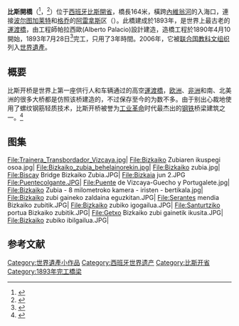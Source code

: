 {{世界遗产概要表
|zh_name = 比斯开桥
|site_img = Bizkaia jun 2.JPG
|site_img_capt = 比斯开桥
|site_img_width = 275px
|en_name = Vizcaya Bridge
|fr_name = Pont Vizcaya
|country = {{ESP}}
| Region = 欧洲和北美地区
|Area = 0.8595公顷
|criterion_c = (i)(ii)
|ID = 1217
|rg_year = 2006
|org_url = http://whc.unesco.org/en/list/1217
}}

'''比斯開橋'''（{{lang-es|puente de Vizcaya}}<ref>{{Cite book |title=Santuarios marianos de Álava, Guipúzcoa y Vizcaya |author=José Agustín Elustondo, Antonio Villarejo Garaizar |url=https://books.google.com/books?isbn=8474905559 |year=2000 |isbn=8474905559 |pages=p. 346|language=es}}</ref>，{{lang-eu|Bizkaiko Zubia}}<ref>{{Cite web |url=https://puente-colgante.com/?lang=eu |title=Bizkaia Zubia webgunea |accessdate=2018-11-03 |language=eu |archive-date=2020-08-08 |archive-url=https://web.archive.org/web/20200808025841/https://puente-colgante.com/?lang=eu |dead-url=no }}</ref>）位于[[西班牙|西班牙]][[比斯開省|比斯開省]]，橋長164米，橫跨[[內維翁河|內維翁河]]的入海口，連接[[波尔图加莱特|波尔图加莱特]]和[[格乔|格乔]]的[[阿雷拿斯|阿雷拿斯]]区（{{lang|es|Las Arenas}}）。此橋建成於1893年，是世界上最古老的[[運渡橋|運渡橋]]，由工程師帕拉西歐(Alberto Palacio)設計建造，造橋工程於1890年4月10開始，1893年7月28日<ref>{{Cite web |url=http://www.puente-colgante.com/index.php/es/puente-vizcaya/historia.html |title=Puente Bizkaia - Historia |accessdate=2018-11-03 |language=es |archive-url=https://web.archive.org/web/20161122155234/http://www.puente-colgante.com/index.php/es/puente-vizcaya/historia.html |archive-date=2016-11-22 |dead-url=yes }}</ref>完工，只用了3年時間。2006年，它被[[联合国教科文组织|联合国教科文组织]]列入[[世界遺產|世界遺產]]。

==概要==
比斯开桥是世界上第一座供行人和车辆通过的高空[[運渡橋|運渡橋]]，[[欧洲|欧洲]]、[[非洲|非洲]]和南、北美洲的很多大桥都是仿照该桥建造的，不过保存至今的为数不多。由于别出心裁地使用了螺纹钢筋轻质技术，比斯开桥被誉为[[工业革命|工业革命]]时代最杰出的[[钢铁|钢铁]]桥梁建筑之一。<ref>{{Cite web |url=http://whc.unesco.org/zh/list/1217 |title=比斯開橋 |accessdate=2018-11-03 |language=zh |archive-date=2020-02-10 |archive-url=https://web.archive.org/web/20200210135114/http://whc.unesco.org/zh/list/1217 |dead-url=no }}</ref>

==图集==
<gallery mode="packed-hover" height="160px">
File:Trainera_Transbordador_Vizcaya.jpg|
File:Bizkaiko Zubiaren ikuspegi osoa.jpg|
File:Bizkaiko_zubia_behelainorekin.jpg|
File:Bizkaiko zubia.jpg|
File:Biscay Bridge Bizkaiko Zubia.JPG|
File:Bizkaia jun 2.JPG
File:Puentecolgante.JPG|
File:Puente de Vizcaya-Guecho y Portugalete.jpg|
File:Bizkaiko Zubia - 8 milometroko kamera - iristen - bertikala.jpg|
File:Bizkaiko zubi gaineko zaldaina eguzkitan.JPG|
File:Serantes mendia Bizkaiko zubitik.JPG|
File:Bizkaiko zubiko igogailua.JPG|
File:Santurtziko portua Bizkaiko zubitik.JPG|
File:Getxo Bizkaiko zubi gainetik ikusita.JPG|
File:Bizkaiko zubiko ibilgailua.JPG|
</gallery>

==参考文献==
{{commonscat|Transporter bridge of Biscay}}
{{reflist}}
{{西班牙世界遗产}}
{{Authority control}}
[[Category:世界遺產小作品|Category:世界遺產小作品]]
[[Category:西班牙世界遗产|Category:西班牙世界遗产]]
[[Category:比斯开省|Category:比斯开省]]
[[Category:1893年完工橋梁|Category:1893年完工橋梁]]